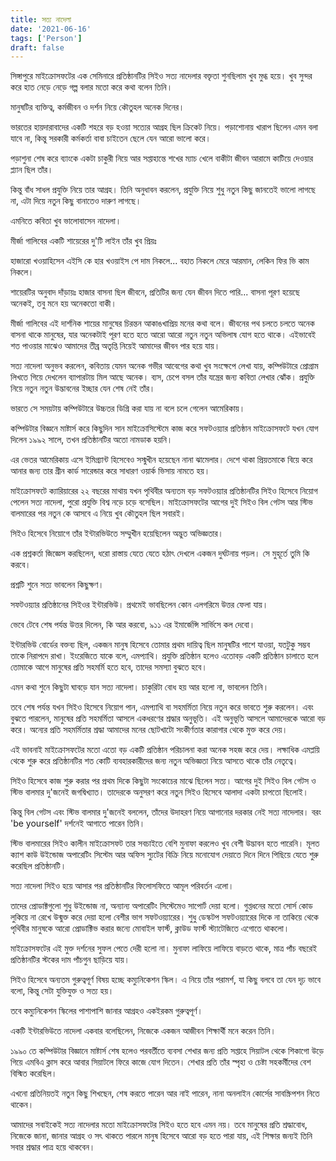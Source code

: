 ```yaml
---
title: সত্য নাদেলা
date: '2021-06-16'
tags: ['Person']
draft: false
---
```


সিঙ্গাপুরে মাইক্রোসফটের এক সেমিনারে প্রতিষ্ঠানটির সিইও সত্য নাদেলার বক্তৃতা শুনছিলাম খুব মুগ্ধ হয়ে। খুব সুন্দর করে হাত নেড়ে নেড়ে গল্প বলার মতো করে কথা বলেন তিনি।

মানুষটির ব্যক্তিত্ব, কর্মজীবন ও দর্শন নিয়ে কৌতুহল অনেক দিনের।

ভারতের হায়দারাবাদের একটি শহরে বড় হওয়া সত্যের আগ্রহ ছিল ক্রিকেট নিয়ে। পড়াশোনায় খারাপ ছিলেন এমন বলা যাবে না, কিন্তু সরকারী কর্মকর্তা বাবা চাইতেন ছেলে যেন আরো ভালো করে।

পড়াশুনা শেষ করে ব্যাংকে একটা চাকুরী নিয়ে আর সপ্তাহান্তে শখের ম্যাচ খেলে বাকীটা জীবন আরামে কাটিয়ে দেওয়ার প্ল্যান ছিল তাঁর।

কিন্তু বাঁধ সাধল প্রযুক্তি নিয়ে তার আগ্রহ। তিনি অনুধাবন করলেন, প্রযুক্তি নিয়ে শুধু নতুন কিছু জানতেই ভালো লাগছে না, এটা দিয়ে নতুন কিছু বানাতেও দারুণ লাগছে।

এমনিতে কবিতা খুব ভালোবাসেন নাদেলা।  

মীর্জা গালিবের একটি শায়েরের দু'টি লাইন তাঁর খুব প্রিয়ঃ

হাজারো খওয়াহিসেন এইসি কে হার খওয়াইস পে দাম নিকলে...
বহাত নিকলে মেরে আরমান, লেকিন ফির ভি কাম নিকলে।

শায়েরটির অনুবাদ দাঁড়ায়ঃ
হাজার বাসনা ছিল জীবনে, প্রতিটির জন্য যেন জীবন দিতে পারি...
বাসনা পূরণ হয়েছে অনেকই, তবু মনে হয় অনেকতো বাকী।

মীর্জা গালিবের এই দার্শনিক শায়ের মানুষের চিরন্তন আকাঙখাপ্রিয় মনের কথা বলে। জীবনের পথ চলতে চলতে অনেক বাসনা থাকে মানুষের, যার অনেকটাই পূরণ হতে হতে আরো আরো নতুন নতুন অভিলাষ যোগ হতে থাকে। এইভাবেই শত পাওয়ার মাঝেও আমাদের তীব্র অতৃপ্তি নিয়েই আমাদের জীবন পার হয়ে যায়।

সত্য নাদেলা অনুভব করলেন, কবিতায় যেমন অনেক গভীর আবেগের কথা খুব সংক্ষেপে লেখা যায়, কম্পিউটারে প্রোগ্রাম লিখতে গিয়ে দেখলেন ব্যাপারটায় মিল আছে অনেক। ব্যস, চেপে বসল তাঁর যন্ত্রের জন্য কবিতা লেখার ঝোঁক। প্রযুক্তি নিয়ে নতুন নতুন উদ্ভাবনের ইচ্ছার যেন শেষ নেই তাঁর।

ভারতে সে সময়টায় কম্পিউটারে উচ্চতর ডিগ্রি করা যায় না বলে চলে গেলেন আমেরিকায়।

কম্পিউটার বিজ্ঞনে মাষ্টার্স করে কিছুদিন সান মাইক্রোসিস্টেমে কাজ করে সফটওয়্যার প্রতিষ্ঠান মাইক্রোসফটে যখন যোগ দিলেন ১৯৯২ সালে, তখন প্রতিষ্ঠানটির অতো নামডাক হয়নি।

এর ভেতর আমেরিকায় এসে ইমিগ্র‍্যান্ট হিসেবেও সস্মুখীন হয়েছেন নানা ঝামেলার। দেশে থাকা প্রিয়তমাকে বিয়ে করে আনার জন্য তার গ্রীন কার্ড সারেন্ডার করে সাধারণ ওয়ার্ক ভিসায় নামতে হয়।

মাইক্রোসফটে ক্যারিয়ারের ২২ বছরের মাথায় যখন পৃথিবীর অন্যতম বড় সফটওয়্যার প্রতিষ্ঠানটির সিইও হিসেবে নিয়োগ পেলেন সত্য নাদেলা, পুরো প্রযুক্তি বিশ্ব নড়ে চড়ে বসেছিল। মাইক্রোসফটের আগের দুই সিইও বিল গেটস আর স্টিভ বালমারের পর নতুন কে আসবে এ নিয়ে খুব কৌতুহল ছিল সবারই।

সিইও হিসেবে নিয়োগে তাঁর ইন্টারভিউতে সম্মুখীন হয়েছিলেন অদ্ভুত অভিজ্ঞতার।

এক প্রশ্নকর্তা জিজ্ঞেস করছিলেন, ধরো রাস্তায় যেতে যেতে হঠাৎ দেখলে একজন দুর্ঘটনায় পড়ল। সে মুহূর্তে তুমি কি করবে।

প্রশ্নটি শুনে সত্য ভাবলেন কিছুক্ষণ। 

সফটওয়্যার প্রতিষ্ঠানের সিইওর ইন্টারভিউ। প্রথমেই ভাবছিলেন কোন এলগরিমে উত্তর ফেলা যায়।

ভেবে টেবে শেষ পর্যন্ত উত্তর দিলেন, কি আর করবো, ৯১১ এর ইমার্জেন্সি সার্ভিসে কল দেবো।

ইন্টারভিউ বোর্ডের বক্তব্য ছিল, একজন মানুষ হিসেবে তোমার প্রথম দায়িত্ব ছিল মানুষটির পাশে যাওয়া, যতটুকু সম্ভব তাকে নিরাপদে রাখা। ইংরেজিতে যাকে বলে, এমপ্যাথি। প্রযুক্তি প্রতিষ্ঠান হলেও এতোবড় একটি প্রতিষ্ঠান চালাতে হলে তোমাকে আগে মানুষের প্রতি সহমর্মি হতে হবে, তাদের সমস্যা বুঝতে হবে।

এমন কথা শুনে কিছুটা ঘাবড়ে যান সত্য নাদেলা। চাকুরিটা বোধ হয় আর হলো না, ভাবলেন তিনি।

তবে শেষ পর্যন্ত যখন সিইও হিসেবে নিয়োগ পান, এমপ্যাথি বা সহমর্মিতা নিয়ে নতুন করে ভাবতে শুরু করলেন। এবং বুঝতে পারলেন, মানুষের প্রতি সহমর্মিতা আসলে একধরণের  শ্রদ্ধার অনুভূতি। এই অনুভূতি আসলে আমাদেরকে আরো বড় করে। অন্যের প্রতি সহমর্মিতার শ্রদ্ধা আমাদের মনের ছোটখাটো সংকীর্ণতার কারাগার থেকে মুক্ত করে দেয়।

এই ভাবনাই মাইক্রোসফটের মতো এতো বড় একটি প্রতিষ্ঠান পরিচালনা করা অনেক সহজ করে দেয়। লক্ষাধিক এমপ্লয়ি থেকে শুরু করে প্রতিষ্ঠানটির শত কোটি ব্যবহারকারীদের জন্য নতুন অভিজ্ঞতা নিয়ে আসতে থাকে তাঁর নেতৃত্বে।

সিইও হিসেবে কাজ শুরু করার পর প্রথম দিকে কিছুটা সংকোচের মাঝে ছিলেন সত্য। আগের দুই সিইও বিল গেটস ও স্টিভ বালমার দু'জনেই জগদ্বিখ্যাত। তাদেরকে অনুসরণ করে নতুন সিইও হিসেবে আলাদা একটা চাপতো ছিলোই।

কিন্তু বিল গেটস এবং স্টিভ বালমার দু'জনেই বললেন, তাঁদের উদাহরণ নিয়ে আগানোর দরকার নেই সত্য নাদেলার। বরং 'be yourself' দর্শনেই আগাতে পারেন তিনি।

স্টিভ বালমারের সিইও কালীন মাইক্রোসফট তার সবচাইতে বেশি মুনাফা করলেও খুব বেশী উদ্ভাবন হতে পারেনি। মূলত ক্যাশ কাউ উইন্ডোজ অপারেটিং সিস্টেম আর অফিস স্যুটের বিক্রি নিয়ে মনোযোগ দেয়াতে দিনে দিনে পিছিয়ে যেতে শুরু করেছিল প্রতিষ্ঠানটি।

সত্য নাদেলা সিইও হয়ে আসার পর প্রতিষ্ঠানটির ফিলোসফিতে আমূল পরিবর্তন এলো। 

তাদের প্রোডাক্টগুলো শুধু উইন্ডোজ না, অন্যান্য অপারেটিং সিস্টেমেও সাপোর্ট দেয়া হলো। গুপ্তধনের মতো সোর্স কোড লুকিয়ে না রেখে উন্মুক্ত করে দেয়া হলো বেশীর ভাগ সফটওয়্যারের। শুধু ডেস্কটপ সফটওয়্যারের দিকে না তাকিয়ে থেকে পৃথিবীর মানুষকে আরো প্রোডাক্টিভ করার জন্যে মোবাইল ফার্স্ট, ক্লাউড ফার্স্ট স্ট্যাটেজিতে এগোতে থাকলো।

মাইক্রোসফটের এই মুক্ত দর্শনের সুফল পেতে দেরী হলো না। মুনাফা লাফিয়ে লাফিয়ে বাড়তে থাকে, মাত্র পাঁচ বছরেই প্রতিষ্ঠানটির স্টকের দাম পাঁচগুন ছাড়িয়ে যায়।

সিইও হিসেবে অন্যতম গুরুত্বপূর্ণ বিষয় হচ্ছে কম্যুনিকেশন স্কিল। এ নিয়ে তাঁর পরামর্শ, যা কিছু বলবে তা যেন দৃঢ় ভাবে বলো, কিন্তু সেটা যুক্তিযুক্ত ও সত্য হয়।

তবে কম্যুনিকেশন স্কিলের পাশাপাশি জানার আগ্রহও একইরকম গুরুত্বপূর্ণ। 

একটি ইন্টারভিউতে নাদেলা একবার বলেছিলেন, নিজেকে একজন আজীবন শিক্ষার্থী মনে করেন তিনি। 

১৯৯০ তে কম্পিউটার বিজ্ঞানে মাষ্টার্স শেষ হলেও পরবর্তীতে ব্যবসা শেখার জন্য প্রতি সপ্তাহে সিয়াটল থেকে শিকাগো উড়ে গিয়ে এমবিএ ক্লাস করে আবার সিয়াটলে ফিরে কাজে যোগ দিতেন। শেখার প্রতি তাঁর স্পৃহা ও চেষ্টা সহকর্মীদের বেশ বিস্মিত করেছিল।

এখনো প্রতিনিয়তই নতুন কিছু শিখছেন, শেষ করতে পারেন আর নাই পারেন, নানা অনলাইন কোর্সের সাবস্ক্রিপশন নিতে থাকেন।

আমাদের সবাইকেই সত্য নাদেলার মতো মাইক্রোসফটের সিইও হতে হবে এমন নয়। তবে মানুষের প্রতি শ্রদ্ধাবোধ, নিজেকে জানা, জানার আগ্রহ ও সৎ থাকতে পারলে মানুষ হিসেবে আরো বড় হতে পারা যায়, এই শিক্ষার জন্যই তিনি সবার শ্রদ্ধার পাত্র হয়ে থাকবেন।